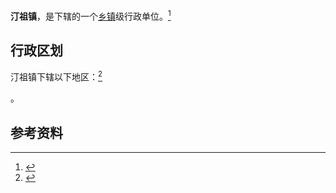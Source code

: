 {{中国乡级行政区|42/07/04/104/000}}

'''汀祖镇'''，是{{PRC admin/fullname|42/07/04/104/000|3}}下辖的一个[[乡镇|乡镇]]级行政单位。<ref>{{PRC admin/ref sgc|{{PRC admin/parent|42/07/04/104/000}}}}</ref>

== 行政区划 ==

汀祖镇下辖以下地区：<ref>{{PRC admin/ref sgc|42/07/04/104/000}}</ref>

{{PRC admin/children|42/07/04/104/000}}。

== 参考资料 ==

{{reflist}}

{{行政区划小作品}}
{{PRC admin/navcat|42/07/04/104/000}}